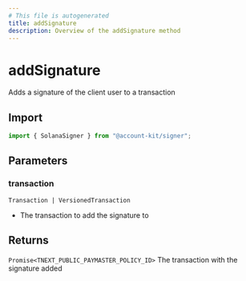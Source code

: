 ```yaml
---
# This file is autogenerated
title: addSignature
description: Overview of the addSignature method
---
```


# addSignature

Adds a signature of the client user to a transaction

## Import

```ts
import { SolanaSigner } from "@account-kit/signer";
```

## Parameters

### transaction

`Transaction | VersionedTransaction`

- The transaction to add the signature to

## Returns

`Promise<TNEXT_PUBLIC_PAYMASTER_POLICY_ID>`
The transaction with the signature added
